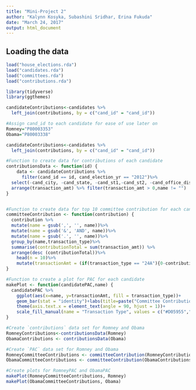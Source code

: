 ```yaml
---
title: "Mini-Project 2"
author: "Kalynn Kosyka, Subashini Sridhar, Erina Fukuda"
date: "March 24, 2017"
output: html_document
---
```

## Loading the data
```r
load("house_elections.rda")
load("candidates.rda")
load("committees.rda")
load("contributions.rda")
```

```r
library(tidyverse)
library(ggthemes)
```

```r
candidateContributions<-candidates %>%
  left_join(contributions, by = c("cand_id" = "cand_id"))
```

```r
#Assign cand_id to each candidate for ease of use later on
Romney="P80003353"
Obama="P80003338"

candidateContributions<-candidates %>%
  left_join(contributions, by = c("cand_id" = "cand_id"))

#Function to create data for contributions of each candidate
contributionsData <- function(id) {
	data <- candidateContributions %>%
	  filter(cand_id == id, cand_election_yr == "2012")%>%
  select(-cand_city, -cand_state, -cand_st1,-cand_st2, -cand_office_district, -cand_status, -cand_zip, -amndt_ind, -image_num, -zip_code, -employer, -occupation, -file_num, -memo_cd, -memo_text, -sub_id) %>%
  arrange(transaction_amt) %>% filter(transaction_amt > 0,name != "")
}


#Function to create data for top 10 committee contribution for each candidate
committeeContribution <- function(contribution) {
  contribution %>%
  mutate(name = gsub(',', '', name))%>%
  mutate(name = gsub('&', 'AND', name))%>%
  mutate(name = gsub('.', '', name))%>%
  group_by(name,transaction_type)%>%
  summarise(contributionTotal = sum(transaction_amt)) %>%
  arrange(desc (contributionTotal))%>%
    head(n = 10)%>%
    mutate(transactionAmt = (if(transaction_type == "24A"){0-contributionTotal} else{contributionTotal}))
}

#Function to create a plot for PAC for each candidate
makePlot <- function(candidatePAC,name) {
  candidatePAC %>%
    ggplot(aes(x=name, y=transactionAmt, fill = transaction_type))+
    geom_bar(stat = "identity")+labs(title=paste("Committee Contribution towards ", if(name == "P80003353"){"Romney"}else{"Obama"}), x = "Committee", y = "Contribution Amount ($)")+
    theme(axis.text.x = element_text(angle = 90, hjust = 1))+
    scale_fill_manual(name = "Transaction Type", values = c("#D05955","#3B4C5D", "#66AD9B", "#D05955","#3B4C5D",   "#66AD9B","#D05955","#3B4C5D"))
}

#Create `contributions` data set for Romney and Obama
RomneyContributions<-contributionsData(Romney)
ObamaContributions <- contributionsData(Obama)

#Create `PAC` data set for Romney and Obama
RomneyCommitteeContributions <- committeeContribution(RomneyContributions)
ObamaCommitteeContributions <- committeeContribution(ObamaContributions)
```


```r
#Create plots for RomneyPAC and ObamaPAC
makePlot(RomneyCommitteeContributions, Romney)
makePlot(ObamaCommitteeContributions, Obama)
```
